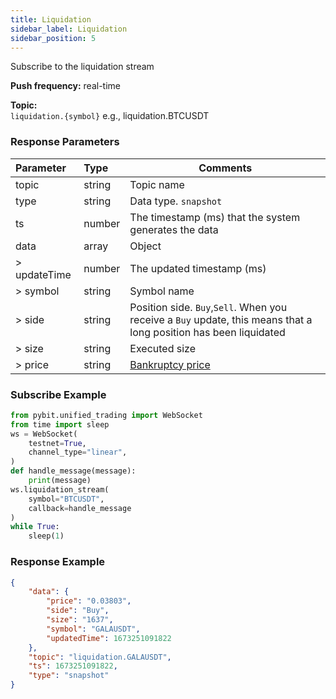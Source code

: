 ```yaml
---
title: Liquidation
sidebar_label: Liquidation
sidebar_position: 5
---
```


Subscribe to the liquidation stream

**Push frequency:** real-time

**Topic:**<br/>
`liquidation.{symbol}` e.g., liquidation.BTCUSDT

### Response Parameters
| Parameter | Type | Comments|
|:----- |:-----|----- |
|topic |string |Topic name |
|type |string |Data type. `snapshot` |
|ts |number |The timestamp (ms) that the system generates the data |
|data |array |Object |
|> updateTime |number |The updated timestamp (ms) |
|> symbol |string |Symbol name |
|> side |string |Position side. `Buy`,`Sell`. When you receive a `Buy` update, this means that a long position has been liquidated |
|> size |string |Executed size  |
|> price |string |<a href="https://www.bybit.com/en-US/help-center/s/article/Bankruptcy-Price-USDT-Contract">Bankruptcy price</a> |

### Subscribe Example

```python
from pybit.unified_trading import WebSocket
from time import sleep
ws = WebSocket(
    testnet=True,
    channel_type="linear",
)
def handle_message(message):
    print(message)
ws.liquidation_stream(
    symbol="BTCUSDT",
    callback=handle_message
)
while True:
    sleep(1)
```

### Response Example

```json
{
    "data": {
        "price": "0.03803",
        "side": "Buy",
        "size": "1637",
        "symbol": "GALAUSDT",
        "updatedTime": 1673251091822
    },
    "topic": "liquidation.GALAUSDT",
    "ts": 1673251091822,
    "type": "snapshot"
}
```
